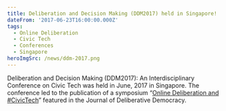 ```yaml
---
title: Deliberation and Decision Making (DDM2017) held in Singapore!
dateFrom: '2017-06-23T16:00:00.000Z'
tags:
  - Online Deliberation
  - Civic Tech
  - Conferences
  - Singapore
heroImgSrc: /news/ddm-2017.png
---
```


Deliberation and Decision Making (DDM2017): An Interdisciplinary Conference on Civic Tech was held in June, 2017 in Singapore. The conference led to the publication of a symposium “[Online Deliberation and #CivicTech](https://delibdemjournal.org/article/id/988/)” featured in the Journal of Deliberative Democracy.
